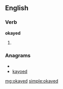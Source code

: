 ==English==

===Verb===
'''okayed'''

# {{past of|[[okay]]}}

===Anagrams===
* {{alphagram|adekoy}}
* [[kayoed#English|kayoed]]

[[mg:okayed]]
[[simple:okayed]]